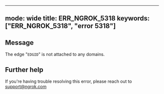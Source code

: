 
---
mode: wide
title: ERR_NGROK_5318
keywords: ["ERR_NGROK_5318", "error 5318"]
---

## Message
The edge "`EDGID`" is not attached to any domains.




## Further help
If you're having trouble resolving this error, please reach out to [support@ngrok.com](mailto:support@ngrok.com?subject=Help%20with%20ERR_NGROK_5318)

